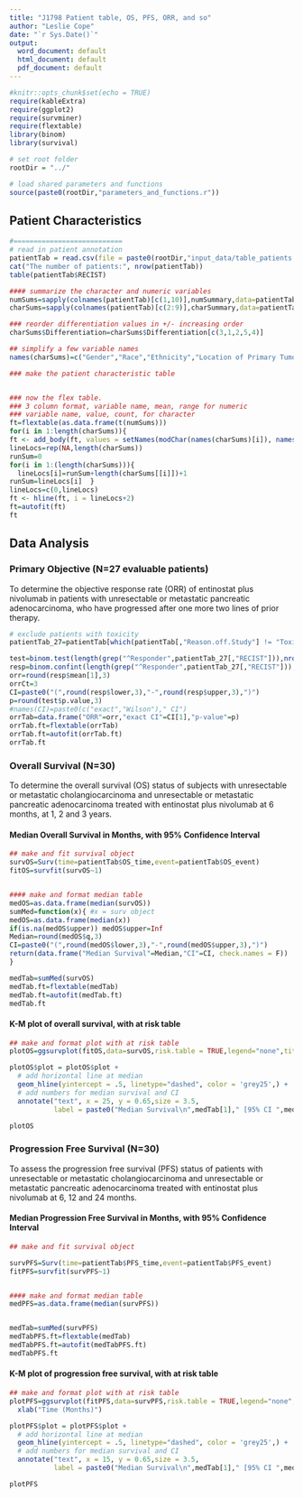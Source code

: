 ```yaml
---
title: "J1798 Patient table, OS, PFS, ORR, and so"
author: "Leslie Cope"
date: "`r Sys.Date()`"
output:
  word_document: default
  html_document: default
  pdf_document: default
---
```


```r
#knitr::opts_chunk$set(echo = TRUE)
require(kableExtra)
require(ggplot2)
require(survminer)
require(flextable)
library(binom)
library(survival)

# set root folder
rootDir = "../"

# load shared parameters and functions
source(paste0(rootDir,"parameters_and_functions.r"))

```

## Patient Characteristics


```r

#===========================
# read in patient annotation 
patientTab = read.csv(file = paste0(rootDir,"input_data/table_patients.csv"), row.names = 1)
cat("The number of patients:", nrow(patientTab))
table(patientTab$RECIST)

```



```r
#### summarize the character and numeric variables 
numSums=sapply(colnames(patientTab)[c(1,10)],numSummary,data=patientTab)
charSums=sapply(colnames(patientTab)[c(2:9)],charSummary,data=patientTab)

### reorder differentiation values in +/- increasing order
charSums$Differentiation=charSums$Differentiation[c(3,1,2,5,4)]

## simplify a few variable names
names(charSums)=c("Gender","Race","Ethnicity","Location of Primary Tumor","Differentiation","Stage at Diagnosis","Surgical Resection","Lines of Chemo")

```


```r
### make the patient characteristic table


### now the flex table.  
### 3 column format, variable name, mean, range for numeric
### variable name, value, count, for character 
ft=flextable(as.data.frame(t(numSums)))
for(i in 1:length(charSums)){
ft <- add_body(ft, values = setNames(modChar(names(charSums)[i]), names(as.data.frame(t(numSums)))), top = FALSE)}
lineLocs=rep(NA,length(charSums))
runSum=0
for(i in 1:(length(charSums))){
  lineLocs[i]=runSum+length(charSums[[i]])+1
runSum=lineLocs[i]  }
lineLocs=c(0,lineLocs)
ft <- hline(ft, i = lineLocs+2)
ft=autofit(ft)
ft

```



## Data Analysis

### Primary Objective (N=27 evaluable patients)

To determine the objective response rate (ORR) of entinostat plus nivolumab in patients with unresectable or metastatic pancreatic adenocarcinoma, who have progressed after one more two lines of prior therapy.


```r
# exclude patients with toxicity
patientTab_27=patientTab[which(patientTab[,"Reason.off.Study"] != "Toxicity"),]

test=binom.test(length(grep("^Responder",patientTab_27[,"RECIST"])),nrow(patientTab_27),p=0.05,alternative="greater")
resp=binom.confint(length(grep("^Responder",patientTab_27[,"RECIST"])),nrow(patientTab_27),method=c("exact","wilson"))
orr=round(resp$mean[1],3)
orrCt=3
CI=paste0("(",round(resp$lower,3),"-",round(resp$upper,3),")")
p=round(test$p.value,3)
#names(CI)=paste0(c("exact","Wilson")," CI")
orrTab=data.frame("ORR"=orr,"exact CI"=CI[1],"p-value"=p)
orrTab.ft=flextable(orrTab)
orrTab.ft=autofit(orrTab.ft)
orrTab.ft

```


### Overall Survival (N=30)
To determine the overall survival (OS) status of subjects with unresectable or metastatic cholangiocarcinoma and unresectable or metastatic pancreatic adenocarcinoma treated with entinostat plus nivolumab at 6 months, at 1, 2 and 3 years.

#### Median Overall Survival in Months, with 95% Confidence Interval
  
  
```r
## make and fit survival object
survOS=Surv(time=patientTab$OS_time,event=patientTab$OS_event)
fitOS=survfit(survOS~1)


#### make and format median table
medOS=as.data.frame(median(survOS))
sumMed=function(x){ #x = surv object
medOS=as.data.frame(median(x))
if(is.na(medOS$upper)) medOS$upper=Inf
Median=round(medOS$q,3)
CI=paste0("(",round(medOS$lower,3),"-",round(medOS$upper,3),")")
return(data.frame("Median Survival"=Median,"CI"=CI, check.names = F))
}

medTab=sumMed(survOS)
medTab.ft=flextable(medTab)
medTab.ft=autofit(medTab.ft)
medTab.ft


```



#### K-M plot of overall survival, with at risk table
 

```r
## make and format plot with at risk table
plotOS=ggsurvplot(fitOS,data=survOS,risk.table = TRUE,legend="none",title="Overall Survival") + xlab("Time (Months)")

plotOS$plot = plotOS$plot +
  # add horizontal line at median
  geom_hline(yintercept = .5, linetype="dashed", color = 'grey25',) +
  # add numbers for median survival and CI
  annotate("text", x = 25, y = 0.65,size = 3.5, 
           label = paste0("Median Survival\n",medTab[1]," [95% CI ",medTab[2],"]"))

plotOS
```



### Progression Free Survival (N=30)
To assess the progression free survival (PFS) status of patients with unresectable or metastatic cholangiocarcinoma and unresectable or metastatic pancreatic adenocarcinoma treated with entinostat plus nivolumab at 6, 12 and 24 months.

#### Median Progression Free Survival in Months, with 95% Confidence Interval
```r
## make and fit survival object

survPFS=Surv(time=patientTab$PFS_time,event=patientTab$PFS_event)
fitPFS=survfit(survPFS~1)


#### make and format median table
medPFS=as.data.frame(median(survPFS))


medTab=sumMed(survPFS)
medTabPFS.ft=flextable(medTab)
medTabPFS.ft=autofit(medTabPFS.ft)
medTabPFS.ft
```


#### K-M plot of progression free survival, with at risk table
 

```r
## make and format plot with at risk table
plotPFS=ggsurvplot(fitPFS,data=survPFS,risk.table = TRUE,legend="none",title="Progression Free Survival")+
  xlab("Time (Months)") 

plotPFS$plot = plotPFS$plot +
  # add horizontal line at median
  geom_hline(yintercept = .5, linetype="dashed", color = 'grey25',) +
  # add numbers for median survival and CI
  annotate("text", x = 15, y = 0.65,size = 3.5, 
           label = paste0("Median Survival\n",medTab[1]," [95% CI ",medTab[2],"]"))

plotPFS
```


